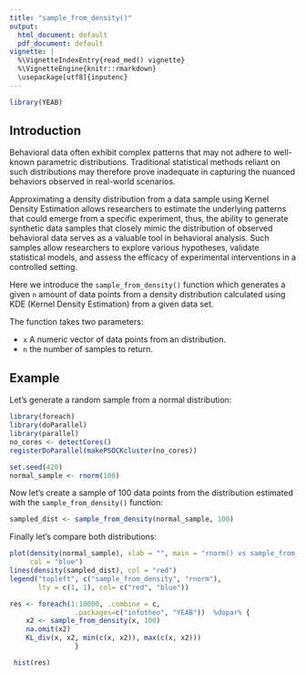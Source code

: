 ```yaml
---
title: "sample_from_density()"
output:
  html_document: default
  pdf_document: default
vignette: |
  %\VignetteIndexEntry{read_med() vignette} 
  %\VignetteEngine{knitr::rmarkdown} 
  \usepackage[utf8]{inputenc}
---
```


```r
library(YEAB)
```

## Introduction

Behavioral data often exhibit complex patterns that may not adhere to well-known parametric distributions. Traditional statistical methods reliant on such distributions may therefore prove inadequate in capturing the nuanced behaviors observed in real-world scenarios.

Approximating a density distribution from a data sample using Kernel Density Estimation allows researchers to estimate the underlying patterns that could emerge from a specific experiment, thus, the ability to generate synthetic data samples that closely mimic the distribution of observed behavioral data serves as a valuable tool in behavioral analysis. Such samples allow researchers to explore various hypotheses, validate statistical models, and assess the efficacy of experimental interventions in a controlled setting.

Here we introduce the `sample_from_density()` function which generates a given `n` amount of data points from a density distribution calculated using KDE (Kernel Density Estimation) from a given data set.

The function takes two parameters:

- `x` A numeric vector of data points from an distribution.
- `n` the number of samples to return.

## Example

Let's generate a random sample from a normal distribution:
```r
library(foreach)
library(doParallel)
library(parallel)
no_cores <- detectCores()
registerDoParallel(makePSOCKcluster(no_cores))
```

```r
set.seed(420)
normal_sample <- rnorm(100)
```

Now let's create a sample of 100 data points from the distribution estimated with the `sample_from_density()` function:

```r
sampled_dist <- sample_from_density(normal_sample, 100)
```

Finally let's compare both distributions:
```r

plot(density(normal_sample), xlab = "", main = "rnorm() vs sample_from_density()",
     col = "blue")
lines(density(sampled_dist), col = "red")
legend("topleft", c("sample_from_density", "rnorm"), 
       lty = c(1, 1), col= c("red", "blue"))

```

```r

res <- foreach(1:10000, .combine = c,
                .packages=c("infotheo", "YEAB"))  %dopar% {
    x2 <- sample_from_density(x, 100)
    na.omit(x2)
    KL_div(x, x2, min(c(x, x2)), max(c(x, x2)))
                }

 hist(res)
```